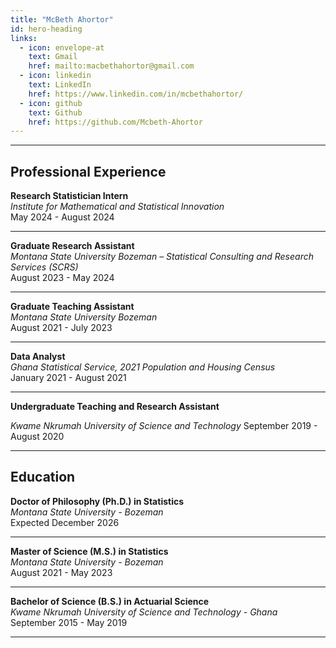 ```yaml
---
title: "McBeth Ahortor"
id: hero-heading
links:
  - icon: envelope-at
    text: Gmail
    href: mailto:macbethahortor@gmail.com
  - icon: linkedin
    text: LinkedIn
    href: https://www.linkedin.com/in/mcbethahortor/
  - icon: github
    text: Github
    href: https://github.com/Mcbeth-Ahortor
---
```



::: {#hero-heading}


---

## Professional Experience

**Research Statistician Intern**  
*Institute for Mathematical and Statistical Innovation*  
May 2024 - August 2024

---

**Graduate Research Assistant**  
*Montana State University Bozeman – Statistical Consulting and Research Services (SCRS)*  
August 2023 - May 2024

---

**Graduate Teaching Assistant**  
*Montana State University Bozeman*  
August 2021 - July 2023

---

**Data Analyst**  
*Ghana Statistical Service, 2021 Population and Housing Census*  
January 2021 - August 2021

---

**Undergraduate Teaching and Research Assistant**

*Kwame Nkrumah University of Science and Technology*
September 2019 - August 2020

---




## Education 


**Doctor of Philosophy (Ph.D.) in Statistics**  
*Montana State University - Bozeman*  
Expected December 2026

---

**Master of Science (M.S.) in Statistics**  
*Montana State University - Bozeman*  
August 2021 - May 2023

---

**Bachelor of Science (B.S.) in Actuarial Science**  
*Kwame Nkrumah University of Science and Technology - Ghana*  
September 2015 - May 2019

---

:::

